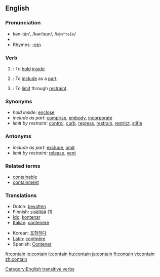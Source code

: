 ==English==

===Pronunciation===
*kən-tān', /kənˈteɪn/, /<tt>k@n"teIn</tt>/
*{{audio|en-ca-contain.ogg|Audio (CA)}}
*Rhymes: [[Rhymes:English:-eɪn|-eɪn]]

===Verb===
{{en-verb}}

# {{transitive}}: To [[hold]] [[inside]].
# {{transitive}}: To [[include]] as a [[part]].
# {{transitive}}: To [[limit]] through [[restraint]].

===Synonyms===
*''hold inside:'' [[enclose]]
*''include as part:'' [[comprise]], [[embody]], [[incorporate]]
*''limit by restraint:'' [[control]], [[curb]], [[repress]], [[restrain]], [[restrict]], [[stifle]]

===Antonyms===
*''include as part:'' [[exclude]], [[omit]]
*''limit by restraint:'' [[release]], [[vent]]

===Related terms===
* [[containable]]
* [[containment]]

===Translations===
{{top}}
*Dutch: [[bevatten]]
*Finnish: [[sisältää]] (1)
*[[Ido]]: [[kontenar]]
*[[Italian]]: [[contenere]]
{{mid}}
*Korean: [[포함하다]]
*[[Latin]]: [[continere|continēre]]
*Spanish: [[Contener]]
{{bottom}}

[[Category:English transitive verbs]]

[[fr:contain]]
[[io:contain]]
[[it:contain]]
[[hu:contain]]
[[ja:contain]]
[[fi:contain]]
[[vi:contain]]
[[zh:contain]]